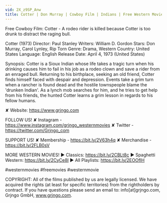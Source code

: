 ```yaml
---
vid: 2X_z9SP_Anw
title: Cotter | Don Murray | Cowboy Film | Indians | Free Western Movie
---
```


Free Cowboy Film: Cotter - A rodeo rider is killed because Cotter is too drunk to distract the raging bull.

Cotter (1973)
Director: Paul Stanley
Writers: William D. Gordon
Stars: Don Murray, Carol Lynley, Rip Torn
Genre: Drama, Western
Country: United States
Language: English
Release Date: April 4, 1973 (United States)

Synopsis:
Cotter is a Sioux Indian whose life takes a tragic turn when his drinking causes him to fail in his job as a rodeo clown and save a rider from an enraged bull. Returning to his birthplace, seeking an old friend, Cotter finds himself faced with despair and depression. Events take a grim turn when a rancher is found dead and the hostile townspeople blame the 'drunken Indian'. As a lynch mob searches for him, and he tries to get help from his friends, the hunted Cotter learns a grim lesson in regards to his fellow humans.

✘ Website: https://www.grjngo.com

FOLLOW US!
✘ Instagram - https://www.instagram.com/grjngo_westernmovies
✘ Twitter - https://twitter.com/Grjngo_com

SUPPORT US!
✘ Membership - https://bit.ly/2V63h4q
✘ Merchandise - https://bit.ly/2FLB0sV

MORE WESTERN MOVIES! 
► Classics: https://bit.ly/2CBLt8c 
► Spaghetti Western: https://bit.ly/2CyCe8I 
► All Playlists: https://bit.ly/2EOOfIH 

#westernmovies #freemovies #westernmovie

COPYRIGHT: All of the films published by us are legally licensed. We have acquired the rights (at least for specific territories) from the rightholders by contract. If you have questions please send an email to: info[at]grjngo.com, Grjngo GmbH, www.grjngo.com.
